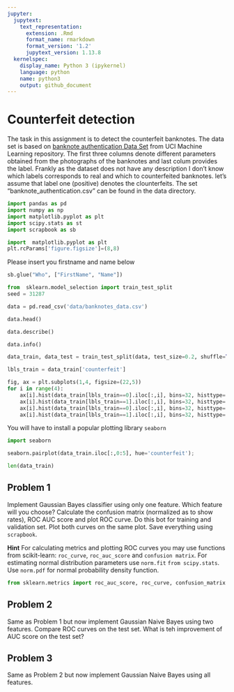 ```yaml
---
jupyter:
  jupytext:
    text_representation:
      extension: .Rmd
      format_name: rmarkdown
      format_version: '1.2'
      jupytext_version: 1.13.8
  kernelspec:
    display_name: Python 3 (ipykernel)
    language: python
    name: python3
    output: github_document
---
```


# Counterfeit detection


The task in this assignment is to detect the  counterfeit banknotes. The data set is based on [banknote authentication Data Set ](https://archive.ics.uci.edu/ml/datasets/banknote+authentication#) from UCI Machine Learning repository. The first three columns denote different parameters obtained from the photographs of the banknotes and last colum provides the label. Frankly as the dataset does not have any description I don't know  which labels corresponds to real and which to counterfeited banknotes. let's assume that label one (positive) denotes the clounterfeits. The set  "banknote_authentication.csv" can be found in the data  directory.

```python
import pandas as pd
import numpy as np
import matplotlib.pyplot as plt
import scipy.stats as st
import scrapbook as sb
```

```python
import  matplotlib.pyplot as plt
plt.rcParams['figure.figsize']=(8,8)
```

Please insert you  firstname  and name below

```python
sb.glue("Who", ["FirstName", "Name"])
```

```python
from  sklearn.model_selection import train_test_split
seed = 31287
```

```python
data = pd.read_csv('data/banknotes_data.csv')
```

```python
data.head()
```

```python
data.describe()
```

```python
data.info()
```

```python
data_train, data_test = train_test_split(data, test_size=0.2, shuffle=True, stratify=data.loc[:,'counterfeit'], random_state=seed)
```

```python
lbls_train = data_train['counterfeit']
```

```python
fig, ax = plt.subplots(1,4, figsize=(22,5))
for i in range(4):
    ax[i].hist(data_train[lbls_train==0].iloc[:,i], bins=32, histtype='step', color='blue')
    ax[i].hist(data_train[lbls_train==1].iloc[:,i], bins=32, histtype='step', color='red')
    ax[i].hist(data_train[lbls_train==0].iloc[:,i], bins=32, histtype='bar', color='lightblue', alpha=0.25)
    ax[i].hist(data_train[lbls_train==1].iloc[:,i], bins=32, histtype='bar', color='orange', alpha =0.25)
```

<!-- #region tags=[] -->
You will have to install a popular plotting library `seaborn`
<!-- #endregion -->

```python
import seaborn
```

```python
seaborn.pairplot(data_train.iloc[:,0:5], hue='counterfeit');
```

```python
len(data_train)
```

## Problem 1


Implement Gaussian  Bayes classifier using only one feature. Which feature will you choose? Calculate the confusion matrix (normalized as to show rates), ROC AUC score and plot ROC curve. Do this bot for training and validation set. Plot both curves on the same plot. Save everything using `scrapbook`. 


__Hint__ For calculating metrics and plotting ROC curves you may use functions from scikit-learn: `roc_curve`, `roc_auc_score` and `confusion matrix`. For estimating normal distribution parameters  use `norm.fit` `from scipy.stats`. Use `norm.pdf` for normal probability density function.

```python
from sklearn.metrics import roc_auc_score, roc_curve, confusion_matrix
```

## Problem 2


Same as Problem 1 but now implement Gaussian Naive Bayes using two features. Compare ROC curves on the test set. What is teh improvement of AUC score on the test set?


## Problem 3


Same as Problem 2 but now implement Gaussian Naive Bayes using all features.
